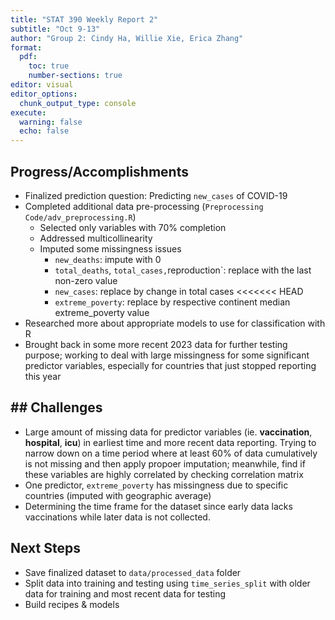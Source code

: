 ```yaml
---
title: "STAT 390 Weekly Report 2"
subtitle: "Oct 9-13"
author: "Group 2: Cindy Ha, Willie Xie, Erica Zhang"
format:
  pdf:
    toc: true
    number-sections: true
editor: visual
editor_options: 
  chunk_output_type: console
execute: 
  warning: false
  echo: false
---
```


## Progress/Accomplishments

-   Finalized prediction question: Predicting `new_cases` of COVID-19
-   Completed additional data pre-processing (`Preprocessing Code/adv_preprocessing.R`)
    -   Selected only variables with 70% completion
    -   Addressed multicollinearity
    -   Imputed some missingness issues
        -   `new_deaths`: impute with 0
        -   `total_deaths`, `total_cases,`reproduction\`: replace with the last non-zero value
        -   `new_cases`: replace by change in total cases
<<<<<<< HEAD
        -   `extreme_poverty`: replace by respective continent median extreme_poverty value
-   Researched more about appropriate models to use for classification with R
-   Brought back in some more recent 2023 data for further testing purpose; working to deal with large missingness for some significant predictor variables, especially for countries that just stopped reporting this year

## \## Challenges

-   Large amount of missing data for predictor variables (ie. **vaccination**, **hospital**, **icu**) in earliest time and more recent data reporting. Trying to narrow down on a time period where at least 60% of data cumulatively is not missing and then apply propoer imputation; meanwhile, find if these variables are highly correlated by checking correlation matrix
-   One predictor, `extreme_poverty` has missingness due to specific countries (imputed with geographic average)
-   Determining the time frame for the dataset since early data lacks vaccinations while later data is not collected.


## Next Steps

-   Save finalized dataset to `data/processed_data` folder
-   Split data into training and testing using `time_series_split` with older data for training and most recent data for testing
-   Build recipes & models
